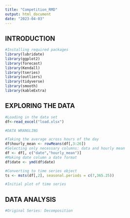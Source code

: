 ```yaml
---
title: "Competition_RMD"
output: html_document
date: "2023-04-03"
---
```


## INTRODUCTION

```r
#Installing required packages
library(lubridate)
library(ggplot2)
library(forecast)  
library(Kendall)
library(tseries)
library(outliers)
library(tidyverse)
library(smooth)
library(kableExtra)
```

## EXPLORING THE DATA

```r
#Loading in the data set
df<-read_excel("load.xlsx")
```

```r
#DATA WRANGLING 

#Taking the average across hours of the day 
df$hourly_mean <- rowMeans(df[,3:26])
#Selecting only necessary columns: data and hourly mean
df <- df[, c("date","hourly_mean")]
#Making date column a date format
df$date <- ymd(df$date)

```

```r
#Converting to time series object 
ts <- msts(df[,2], seasonal.periods = c(7,365.25))
```

```r
#Initial plot of time series
```


## DATA ANALYSIS


```r
#Original Series: Decomposition 
```

